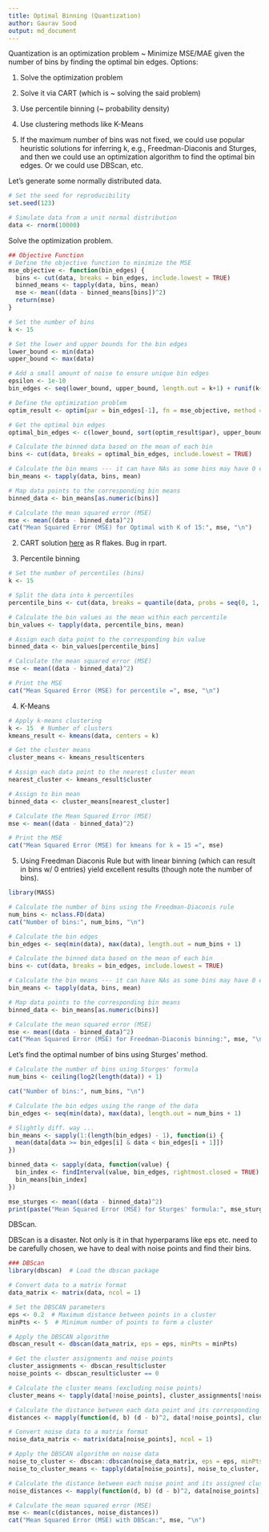 ```yaml
---
title: Optimal Binning (Quantization)
author: Gaurav Sood
output: md_document
---
```


Quantization is an optimization problem \~ Minimize MSE/MAE given the number of bins by finding the optimal bin edges. Options:

1.  Solve the optimization problem

2.  Solve it via CART (which is \~ solving the said problem)

3.  Use percentile binning (\~ probability density)

4.  Use clustering methods like K-Means

5.  If the maximum number of bins was not fixed, we could use popular heuristic solutions for inferring k, e.g., Freedman-Diaconis and Sturges, and then we could use an optimization algorithm to find the optimal bin edges. Or we could use DBScan, etc.

Let's generate some normally distributed data.

```r
# Set the seed for reproducibility
set.seed(123)

# Simulate data from a unit normal distribution
data <- rnorm(10000)
```

Solve the optimization problem. 

```r
## Objective Function
# Define the objective function to minimize the MSE
mse_objective <- function(bin_edges) {
  bins <- cut(data, breaks = bin_edges, include.lowest = TRUE)
  binned_means <- tapply(data, bins, mean)
  mse <- mean((data - binned_means[bins])^2)
  return(mse)
}

# Set the number of bins
k <- 15

# Set the lower and upper bounds for the bin edges
lower_bound <- min(data)
upper_bound <- max(data)

# Add a small amount of noise to ensure unique bin edges
epsilon <- 1e-10
bin_edges <- seq(lower_bound, upper_bound, length.out = k+1) + runif(k+1, -epsilon, epsilon)

# Define the optimization problem
optim_result <- optim(par = bin_edges[-1], fn = mse_objective, method = "SANN")

# Get the optimal bin edges
optimal_bin_edges <- c(lower_bound, sort(optim_result$par), upper_bound)

# Calculate the binned data based on the mean of each bin
bins <- cut(data, breaks = optimal_bin_edges, include.lowest = TRUE)

# Calculate the bin means --- it can have NAs as some bins may have 0 entries
bin_means <- tapply(data, bins, mean)

# Map data points to the corresponding bin means
binned_data <- bin_means[as.numeric(bins)]

# Calculate the mean squared error (MSE)
mse <- mean((data - binned_data)^2)
cat("Mean Squared Error (MSE) for Optimal with K of 15:", mse, "\n")
```

2. CART solution [here](tree_split.ipynb) as R flakes. Bug in rpart.

3. Percentile binning

```r
# Set the number of percentiles (bins)
k <- 15

# Split the data into k percentiles
percentile_bins <- cut(data, breaks = quantile(data, probs = seq(0, 1, length.out = k + 1)), include.lowest = TRUE, labels = FALSE)

# Calculate the bin values as the mean within each percentile
bin_values <- tapply(data, percentile_bins, mean)

# Assign each data point to the corresponding bin value
binned_data <- bin_values[percentile_bins]

# Calculate the mean squared error (MSE)
mse <- mean((data - binned_data)^2)

# Print the MSE
cat("Mean Squared Error (MSE) for percentile =", mse, "\n")
```

4. K-Means

```r
# Apply k-means clustering
k <- 15  # Number of clusters
kmeans_result <- kmeans(data, centers = k)

# Get the cluster means
cluster_means <- kmeans_result$centers

# Assign each data point to the nearest cluster mean
nearest_cluster <- kmeans_result$cluster

# Assign to bin mean
binned_data <- cluster_means[nearest_cluster]

# Calculate the Mean Squared Error (MSE)
mse <- mean((data - binned_data)^2)

# Print the MSE
cat("Mean Squared Error (MSE) for kmeans for k = 15 =", mse)
```

5.  Using Freedman Diaconis Rule but with linear binning (which can result in bins w/ 0 entries) yield excellent results (though note the number of bins).

```r
library(MASS)

# Calculate the number of bins using the Freedman-Diaconis rule
num_bins <- nclass.FD(data)
cat("Number of bins:", num_bins, "\n")

# Calculate the bin edges
bin_edges <- seq(min(data), max(data), length.out = num_bins + 1)

# Calculate the binned data based on the mean of each bin
bins <- cut(data, breaks = bin_edges, include.lowest = TRUE)

# Calculate the bin means --- it can have NAs as some bins may have 0 entries
bin_means <- tapply(data, bins, mean)

# Map data points to the corresponding bin means
binned_data <- bin_means[as.numeric(bins)]

# Calculate the mean squared error (MSE)
mse <- mean((data - binned_data)^2)
cat("Mean Squared Error (MSE) for Freedman-Diaconis binning:", mse, "\n")
```

Let's find the optimal number of bins using Sturges' method.

```r
# Calculate the number of bins using Sturges' formula
num_bins <- ceiling(log2(length(data)) + 1)

cat("Number of bins:", num_bins, "\n")

# Calculate the bin edges using the range of the data
bin_edges <- seq(min(data), max(data), length.out = num_bins + 1)

# Slightly diff. way ...
bin_means <- sapply(1:(length(bin_edges) - 1), function(i) {
  mean(data[data >= bin_edges[i] & data < bin_edges[i + 1]])
})

binned_data <- sapply(data, function(value) {
  bin_index <- findInterval(value, bin_edges, rightmost.closed = TRUE)
  bin_means[bin_index]
})

mse_sturges <- mean((data - binned_data)^2)
print(paste("Mean Squared Error (MSE) for Sturges' formula:", mse_sturges))
```

DBScan.

DBScan is a disaster. Not only is it in that hyperparams like eps etc. need to be carefully chosen, we have to deal with noise points and find their bins.

```r
### DBScan
library(dbscan)  # Load the dbscan package

# Convert data to a matrix format
data_matrix <- matrix(data, ncol = 1)

# Set the DBSCAN parameters
eps <- 0.2  # Maximum distance between points in a cluster
minPts <- 5  # Minimum number of points to form a cluster

# Apply the DBSCAN algorithm
dbscan_result <- dbscan(data_matrix, eps = eps, minPts = minPts)

# Get the cluster assignments and noise points
cluster_assignments <- dbscan_result$cluster
noise_points <- dbscan_result$cluster == 0

# Calculate the cluster means (excluding noise points)
cluster_means <- tapply(data[!noise_points], cluster_assignments[!noise_points], mean)

# Calculate the distance between each data point and its corresponding cluster mean
distances <- mapply(function(d, b) (d - b)^2, data[!noise_points], cluster_means[cluster_assignments[!noise_points]])

# Convert noise data to a matrix format
noise_data_matrix <- matrix(data[noise_points], ncol = 1)

# Apply the DBSCAN algorithm on noise data
noise_to_cluster <- dbscan::dbscan(noise_data_matrix, eps = eps, minPts = 1)$cluster
noise_to_cluster_means <- tapply(data[noise_points], noise_to_cluster, mean)

# Calculate the distance between each noise point and its assigned cluster mean
noise_distances <- mapply(function(d, b) (d - b)^2, data[noise_points], noise_to_cluster_means[noise_to_cluster])

# Calculate the mean squared error (MSE)
mse <- mean(c(distances, noise_distances))
cat("Mean Squared Error (MSE) with DBScan:", mse, "\n")
```
